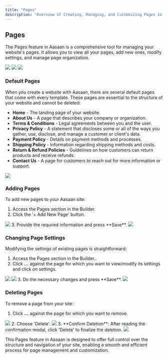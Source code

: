 ```yaml
---
title: "Pages"
description: "Overview of Creating, Managing, and Customizing Pages in Aasaan"
---
```


## Pages

The Pages feature in Aasaan is a comprehensive tool for managing your website's pages. It allows you to view all your pages, add new ones, modify settings, and manage page organization.
<Frame>
<img src="https://cdn.lightbooks-dev.io/docs/storefront/storefront-01.png" />
</Frame>
<Frame>
<img src="https://cdn.lightbooks-dev.io/docs/storefront/storefront-02.png" />
</Frame>
<Frame>
<img src="https://cdn.lightbooks-dev.io/docs/storefront/pages/page-01.png" />
</Frame>

### Default Pages

When you create a website with Aasaan, there are several default pages that come with every template. These pages are essential to the structure of your website and cannot be deleted:

- **Home** - The landing page of your website.
- **About Us** - A page that describes your company or organization.
- **Terms & Conditions** - Legal agreements between you and the user.
- **Privacy Policy** - A statement that discloses some or all of the ways you gather, use, disclose, and manage a customer or client's data.
- **Payment Policy** - Details on payment methods and processes.
- **Shipping Policy** - Information regarding shipping methods and costs.
- **Return & Refund Policies** - Guidelines on how customers can return products and receive refunds.
- **Contact Us** - A page for customers to reach out for more information or support.
<Frame>
<img src="https://cdn.lightbooks-dev.io/docs/storefront/pages/page-02.png" />
</Frame>

### Adding Pages

To add new pages to your Aasaan site:

1. Access the Pages section in the Builder.
2. Click the '+ Add New Page' button.
<Frame>
<img src="https://cdn.lightbooks-dev.io/docs/storefront/pages/pageadd-01.png" />
</Frame>
3. Provide the required information and press **Save**.
<Frame>
<img src="https://cdn.lightbooks-dev.io/docs/storefront/pages/pageadd-02.png" />
</Frame>

### Changing Page Settings

Modifying the settings of existing pages is straightforward:

1. Access the Pages section in the Builder..
2. Click **...** against the page for which you want to view/modify its settings and click on settings.
<Frame>
<img src="https://cdn.lightbooks-dev.io/docs/storefront/pages/pagesetting-01.png" />
</Frame>
<Frame>
<img src="https://cdn.lightbooks-dev.io/docs/storefront/pages/pagesetting-02.png" />
</Frame>
3. Do the necessary changes and press **Save**.
<Frame>
<img src="https://cdn.lightbooks-dev.io/docs/storefront/pages/pagesetting-03.png" />
</Frame>

### Deleting Pages

To remove a page from your site:

1. Click **...** against the page for which you want to remove.
<Frame>
<img src="https://cdn.lightbooks-dev.io/docs/storefront/pages/pagedelete-01.png" />
</Frame>
2. Choose 'Delete'.
<Frame>
<img src="https://cdn.lightbooks-dev.io/docs/storefront/pages/pagedelete-02.png" />
</Frame>
3. **Confirm Deletion**: After reading the confirmation modal, click 'Delete' to finalize the deletion.
<Frame>
<img src="https://cdn.lightbooks-dev.io/docs/storefront/pages/pagedelete-03.png" />
</Frame>

This Pages feature in Aasaan is designed to offer full control over the structure and navigation of your site, enabling a smooth and efficient process for page management and customization.
